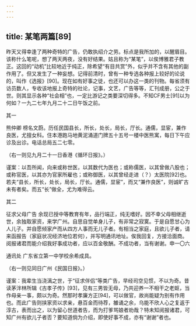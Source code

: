 ```yaml
---
---
---
```

title: 某笔两篇[89]
---




昨天又得幸逢了两种奇特的广告，仍敢执绍介之劳。标点是我所加的，以醒眉目。该称什么笔呢，想了两天两夜，没有好结果。姑且称为“某笔”，以俟博雅君子教正。这回的“动机”比较地近于纯正，除希望“有目共赏”外，似乎并不含有其他的副作用了。但又发生了一种妄想。记得前清时，曾有一种专选各种报上较好的论说的，叫作《选报》[90]。现在如有好事之徒，也还可以办这一类的刊物。每省须有访员数人，专收该地报上奇特的社论，记事，文艺，广告等等，汇刊成册，公之于世。则其显示各种“社会相”也，一定比游记之类要深切得多。不知CF男士[91]以为何如？一九二七年九月二十二日午饭之前。

其一

熊仲卿 榜名文蔚。历任民国县长，所长，处长，局长，厅长。通儒，显宦，兼作良医，尤擅女科。住本港跑马地黄泥涌道门牌五十五号一楼中医熊寓，每日下午应诊及出诊。电话总局五二七零。

（右一则见九月二十一日香港《循环日报》。）

谨案：以吾所闻，向来或称世医，以其数代为医也；或称儒医，以其曾做八股也；或称官医，以其亦为官家所雇也；或称御医，以其曾经走进（？）太医院[92]也。若夫“县长，所长，处长，局长，厅长。通儒，显宦”，而又“兼作良医”，则诚旷古未有者矣。而五“长”做全，尤为难得云。

其二

征求父母广告 余现已授中等教育有年，品行端正，纯无嗜好。因不幸父母相继逝世，余独取家资，来学广州。自思自觉单身儿子，有非常之寂寞。于是自愿甘心为人儿子。并自愿倾家产而从四方人事而无儿子者。有相当之家庭，且欲儿子者，请来函报告（家庭状况经济地位若何），并写明通讯地址。俟我回复，方接洽面商。阅报诸君而能介绍我好事成功者，应以百金敬酬。不成功者，当有谢谢。申一〇六

通讯处 广东省立第一中学校余希成具。

（右一则见同日广州《民国日报》。）

谨案：我辈生当浇漓之世，于“征求伴侣”等类广告，早经司空见惯，不以为奇。昔读茅泮林所辑《古孝子传》[93]，见有三男皆无母，乃共迎养一不相干之老妪，当作母亲一事，颇以为奇。然那时孝廉方正[94]，可以做官，故尚能疑为别有作用也。而此广告则挟家资以求亲，悬百金而待荐，雒诵之余，乌能不欣人心之复返于淳古，表而出之，以为留心世道者告，而为打爹骂娘者劝哉？特未知阅报诸君，可知广州有欲儿子者否？要知道倘为介绍，即使好事不成，亦有“谢谢”者也。